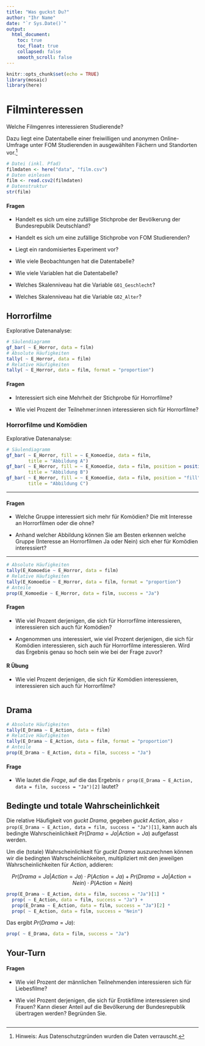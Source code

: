 ```yaml
---
title: "Was guckst Du?"
author: "Ihr Name"
date: "`r Sys.Date()`"
output:
  html_document:
    toc: true
    toc_float: true
    collapsed: false
    smooth_scroll: false
---
```


```r
knitr::opts_chunk$set(echo = TRUE)
library(mosaic)
library(here)
```

# Filminteressen

Welche Filmgenres interessieren Studierende? 

Dazu liegt eine Datentabelle einer freiwilligen und anonymen Online-Umfrage unter FOM Studierenden in ausgewählten Fächern und Standorten vor.^[Hinweis: Aus Datenschutzgründen wurden die Daten verrauscht.]

<!-- Technischer Hinweis: das Paket here (https://here.r-lib.org/) ermöglicht einen einfacheren Umgang mit Datei(pfaden) innerhalb von RStudio Projekten. Die csv Datei "film.csv" befindet sich im Projektordner "data". -->

```r
# Datei (inkl. Pfad)
filmdaten <- here("data", "film.csv")
# Daten einlesen
film <- read.csv2(filmdaten)
# Datenstruktur
str(film)
```

#### Fragen

- Handelt es sich um eine zufällige Stichprobe der Bevölkerung der Bundesrepublik Deutschland?

- Handelt es sich um eine zufällige Stichprobe von FOM Studierenden?

- Liegt ein randomisiertes Experiment vor?

- Wie viele Beobachtungen hat die Datentabelle?

- Wie viele Variablen hat die Datentabelle?

- Welches Skalenniveau hat die Variable `G01_Geschlecht`?

- Welches Skalenniveau hat die Variable `G02_Alter`?

## Horrorfilme

Explorative Datenanalyse:

```r
# Säulendiagramm
gf_bar( ~ E_Horror, data = film)
# Absolute Häufigkeiten
tally( ~ E_Horror, data = film)
# Relative Häufigkeiten
tally( ~ E_Horror, data = film, format = "proportion")
```


#### Fragen

- Interessiert sich eine Mehrheit der Stichprobe für Horrorfilme?

- Wie viel Prozent der Teilnehmer:innen interessieren sich für Horrorfilme?

### Horrorfilme und Komödien

Explorative Datenanalyse:

```r
# Säulendiagramm
gf_bar( ~ E_Horror, fill = ~ E_Komoedie, data = film, 
        title = "Abbildung A")
gf_bar( ~ E_Horror, fill = ~ E_Komoedie, data = film, position = position_dodge(),
        title = "Abbildung B")
gf_bar( ~ E_Horror, fill = ~ E_Komoedie, data = film, position = "fill",
        title = "Abbildung C")
```

***

#### Fragen

- Welche Gruppe interessiert sich mehr für Komödien? Die mit Interesse an Horrorfilmen oder die ohne?

- Anhand welcher Abbildung können Sie am Besten erkennen welche Gruppe (Interesse an Horrorfilmen Ja oder Nein) sich eher für Komödien interessiert?

***

```r
# Absolute Häufigkeiten
tally(E_Komoedie ~ E_Horror, data = film)
# Relative Häufigkeiten
tally(E_Komoedie ~ E_Horror, data = film, format = "proportion")
# Anteile
prop(E_Komoedie ~ E_Horror, data = film, success = "Ja")
```

#### Fragen

- Wie viel Prozent derjenigen, die sich für Horrorfilme interessieren, interessieren sich auch für Komödien?

- Angenommen uns interessiert, wie viel Prozent derjenigen, die sich für Komödien interessieren, sich auch für Horrorfilme interessieren. Wird das Ergebnis genau so hoch sein wie bei der Frage zuvor?

#### R Übung

- Wie viel Prozent derjenigen, die sich für Komödien interessieren, interessieren sich auch für Horrorfilme?

```r

```

## Drama

```r
# Absolute Häufigkeiten
tally(E_Drama ~ E_Action, data = film)
# Relative Häufigkeiten
tally(E_Drama ~ E_Action, data = film, format = "proportion")
# Anteile
prop(E_Drama ~ E_Action, data = film, success = "Ja")
```

#### Frage

- Wie lautet die *Frage*, auf die das Ergebnis `r prop(E_Drama ~ E_Action, data = film, success = "Ja")[2]` lautet?

## Bedingte und totale Wahrscheinlichkeit

Die relative Häufigkeit von *guckt Drama*, gegeben *guckt Action*, also `r prop(E_Drama ~ E_Action, data = film, success = "Ja")[1]`, kann auch als bedingte Wahrscheinlichkeit $Pr(Drama = Ja | Action = Ja)$ aufgefasst werden.

Um die (totale) Wahrscheinlichkeit für *guckt Drama* auszurechnen können wir die bedingten Wahrscheinlichkeiten, multipliziert mit den jeweilgen Wahrscheinlichkeiten für *Action*, addieren:

$$
Pr(Drama = Ja | Action = Ja) \cdot P(Action = Ja) + Pr(Drama = Ja | Action = Nein) \cdot P(Action = Nein)
$$

```r
prop(E_Drama ~ E_Action, data = film, success = "Ja")[1] * 
  prop( ~ E_Action, data = film, success = "Ja") +
  prop(E_Drama ~ E_Action, data = film, success = "Ja")[2] * 
  prop( ~ E_Action, data = film, success = "Nein")
```

Das ergibt $Pr(Drama = Ja)$:

```r
prop( ~ E_Drama, data = film, success = "Ja")
```


## Your-Turn

#### Fragen

- Wie viel Prozent der männlichen Teilnehmenden interessieren sich für Liebesfilme?

- Wie viel Prozent derjenigen, die sich für Erotikfilme interessieren sind Frauen? Kann dieser Anteil auf die Bevölkerung der Bundesrepublik übertragen werden? Begründen Sie.

```r

```

